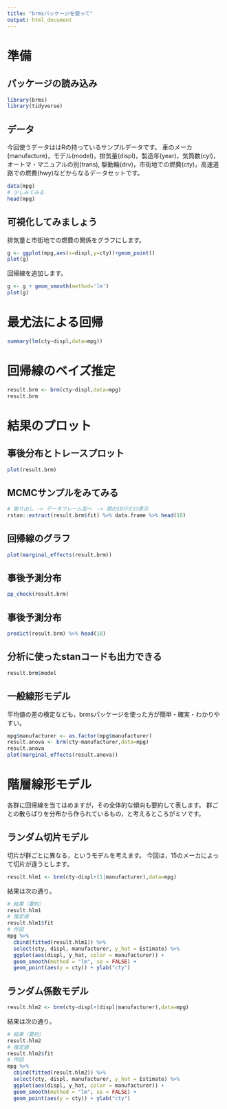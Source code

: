 ```yaml
---
title: "brmsパッケージを使って"
output: html_document
---
```


# 準備

## パッケージの読み込み

```r
library(brms)
library(tidyverse)
```


## データ

今回使うデータははRの持っているサンプルデータです。
車のメーカ(manufacture)，モデル(model)，排気量(displ)，製造年(year)，気筒数(cyl)，オートマ・マニュアルの別(trans),
駆動輪(drv)，市街地での燃費(cty)，高速道路での燃費(hwy)などからなるデータセットです。

```r
data(mpg)
# 少しみてみる
head(mpg)
```


## 可視化してみましょう

排気量と市街地での燃費の関係をグラフにします。
```r
g <- ggplot(mpg,aes(x=displ,y=cty))+geom_point()
plot(g)
```

回帰線を追加します。
```r
g <- g + geom_smooth(method='lm')
plot(g)
```

# 最尤法による回帰

```r
summary(lm(cty~displ,data=mpg))
```

# 回帰線のベイズ推定

```r
result.brm <- brm(cty~displ,data=mpg)
result.brm
```

# 結果のプロット

## 事後分布とトレースプロット

```r
plot(result.brm)
```

## MCMCサンプルをみてみる

```r
# 取り出し -> データフレーム型へ　-> 頭の10行だけ表示
rstan::extract(result.brm$fit) %>% data.frame %>% head(10)
```



## 回帰線のグラフ

```r
plot(marginal_effects(result.brm))
```

## 事後予測分布

```r
pp_check(result.brm)
```

## 事後予測分布

```r
predict(result.brm) %>% head(10)
```

## 分析に使ったstanコードも出力できる
```r
result.brm$model
```


## 一般線形モデル

平均値の差の検定なども，brmsパッケージを使った方が簡単・確実・わかりやすい。
```r
mpg$manufacturer <- as.factor(mpg$manufacturer)
result.anova <- brm(cty~manufacturer,data=mpg)
result.anova
plot(marginal_effects(result.anova))
```


# 階層線形モデル

各群に回帰線を当てはめますが，その全体的な傾向も要約して表します。
群ごとの散らばりを分布から作られているもの，と考えるところがミソです。

##  ランダム切片モデル

切片が群ごとに異なる，というモデルを考えます。
今回は，15のメーカによって切片が違うとします。

```r
result.hlm1 <- brm(cty~displ+(1|manufacturer),data=mpg)
```

結果は次の通り。
```r
# 結果（要約）
result.hlm1
# 推定値
result.hlm1$fit
# 作図
mpg %>% 
  cbind(fitted(result.hlm1)) %>% 
  select(cty, displ, manufacturer, y_hat = Estimate) %>% 
  ggplot(aes(displ, y_hat, color = manufacturer)) +
  geom_smooth(method = "lm", se = FALSE) +
  geom_point(aes(y = cty)) + ylab("cty")
```

## ランダム係数モデル

```r
result.hlm2 <- brm(cty~displ+(displ|manufacturer),data=mpg)
```
結果は次の通り。
```r
# 結果（要約）
result.hlm2
# 推定値
result.hlm2$fit
# 作図
mpg %>% 
  cbind(fitted(result.hlm2)) %>% 
  select(cty, displ, manufacturer, y_hat = Estimate) %>% 
  ggplot(aes(displ, y_hat, color = manufacturer)) +
  geom_smooth(method = "lm", se = FALSE) +
  geom_point(aes(y = cty)) + ylab("cty")
```

